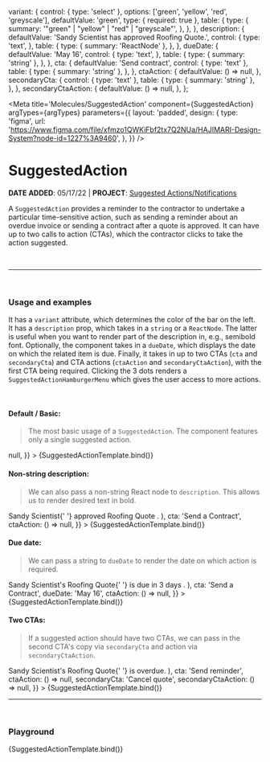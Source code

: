 

  variant: {
    control: { type: 'select' },
    options: ['green', 'yellow', 'red', 'greyscale'],
    defaultValue: 'green',
    type: { required: true },
    table: {
      type: {
        summary: '"green" | "yellow" | "red" | "greyscale"',
      },
    },
  },
  description: {
    defaultValue: 'Sandy Scientist has approved Roofing Quote.',
    control: {
      type: 'text',
    },
    table: {
      type: { summary: 'ReactNode' },
    },
  },
  dueDate: {
    defaultValue: 'May 16',
    control: {
      type: 'text',
    },
    table: {
      type: { summary: 'string' },
    },
  },
  cta: {
    defaultValue: 'Send contract',
    control: { type: 'text' },
    table: {
      type: { summary: 'string' },
    },
  },
  ctaAction: {
    defaultValue: () => null,
  },
  secondaryCta: {
    control: { type: 'text' },
    table: {
      type: { summary: 'string' },
    },
  },
  secondaryCtaAction: {
    defaultValue: () => null,
  },
};

<Meta
  title='Molecules/SuggestedAction'
  component={SuggestedAction}
  argTypes={argTypes}
  parameters={{
    layout: 'padded',
    design: {
      type: 'figma',
      url: 'https://www.figma.com/file/xfmzo1QWKiFbf2tx7Q2NUa/HAJIMARI-Design-System?node-id=1227%3A9460',
    },
  }}
/>


# SuggestedAction

**DATE ADDED**: 05/17/22 | **PROJECT**: [Suggested Actions/Notifications](https://www.notion.so/gethearth/Suggested-Action-Notification-44baf25d61db4f67afc5e92752134614)

A `SuggestedAction` provides a reminder to the contractor to undertake a particular
time-sensitive action, such as sending a reminder about an overdue invoice or sending
a contract after a quote is approved. It can have up to two calls to action (CTAs),
which the contractor clicks to take the action suggested.

<br />

---

<br />

### Usage and examples

It has a `variant` attribute, which determines the color of the bar on the left. It has a
`description` prop, which takes in a `string` or a `ReactNode`. The latter is useful when
you want to render part of the description in, e.g., semibold font. Optionally,
the component takes in a `dueDate`, which displays the date on which the related item is due.
Finally, it takes in up to two CTAs (`cta` and `secondaryCta`) and CTA actions (`ctaAction` and
`secondaryCtaAction`), with the first CTA being required. Clicking the 3 dots renders a `SuggestedActionHamburgerMenu`
which gives the user access to more actions.

<br />

#### Default / Basic:

> The most basic usage of a `SuggestedAction`.
> The component features only a single suggested action.

<Canvas>
  <Story
    name='Basic'
    component={SuggestedAction}
    args={{
      variant: 'green',
      description: `Sandy Scientist approved Roofing Quote.`,
      cta: 'Send a Contract',
      ctaAction: () => null,
    }}
  >
    {SuggestedActionTemplate.bind()}
  </Story>
</Canvas>

#### Non-string description:

> We can also pass a non-string React node to `description`. This allows
> us to render desired text in bold.

<Canvas>
  <Story
    name='Non-string description'
    component={SuggestedAction}
    args={{
      variant: 'green',
      description: (
        <Typography variant='p2'>
          <Box component='span' sx={{ fontWeight: 600 }}>
            Sandy Scientist{' '}
          </Box>
          approved <Box component='span' sx={{ fontWeight: 600 }}>
            Roofing Quote
          </Box>.
        </Typography>
      ),
      cta: 'Send a Contract',
      ctaAction: () => null,
    }}
  >
    {SuggestedActionTemplate.bind()}
  </Story>
</Canvas>

#### Due date:

> We can pass a string to `dueDate` to render the date on which action is required.

<Canvas>
  <Story
    name='Due date'
    component={SuggestedAction}
    args={{
      variant: 'yellow',
      description: (
        <Typography variant='p2'>
          <Box component='span' sx={{ fontWeight: 600 }}>
            Sandy Scientist's Roofing Quote{' '}
          </Box>
          is due in <Box component='span' sx={{ fontWeight: 600 }}>
            3 days
          </Box>.
        </Typography>
      ),
      cta: 'Send a Contract',
      dueDate: 'May 16',
      ctaAction: () => null,
    }}
  >
    {SuggestedActionTemplate.bind()}
  </Story>
</Canvas>

#### Two CTAs:

> If a suggested action should have two CTAs, we can pass in the second CTA's copy via
> `secondaryCta` and action via `secondaryCtaAction`.

<Canvas>
  <Story
    name='Two CTAs'
    component={SuggestedAction}
    args={{
      variant: 'red',
      description: (
        <Typography variant='p2'>
          <Box component='span' sx={{ fontWeight: 600 }}>
            Sandy Scientist's Roofing Quote{' '}
          </Box>
          is overdue.
        </Typography>
      ),
      cta: 'Send reminder',
      ctaAction: () => null,
      secondaryCta: 'Cancel quote',
      secondaryCtaAction: () => null,
    }}
  >
    {SuggestedActionTemplate.bind()}
  </Story>
</Canvas>

---

<br />

### Playground

<Canvas>
  <Story name='Playground'>{SuggestedActionTemplate.bind()}</Story>
</Canvas>

<ArgsTable of={SuggestedAction} story='Playground' />
